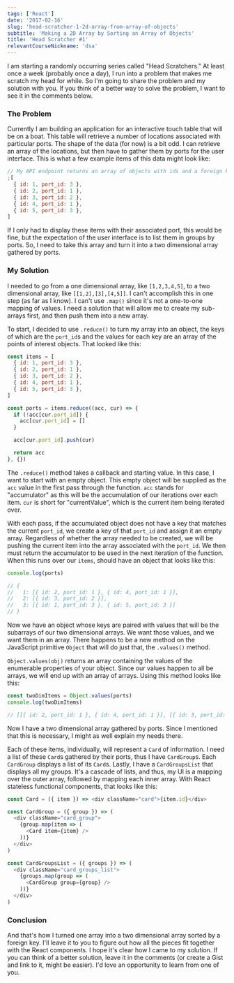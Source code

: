 ```yaml
---
tags: ['React']
date: '2017-02-16'
slug: 'head-scratcher-1-2d-array-from-array-of-objects'
subtitle: 'Making a 2D Array by Sorting an Array of Objects'
title: 'Head Scratcher #1'
relevantCourseNickname: 'dsa'
---
```


I am starting a randomly occurring series called "Head Scratchers." At least once a week (probably once a day), I run into a problem that makes me scratch my head for while. So I'm going to share the problem and my solution with you. If you think of a better way to solve the problem, I want to see it in the comments below.

### The Problem

Currently I am building an application for an interactive touch table that will be on a boat. This table will retrieve a number of locations associated with particular ports. The shape of the data (for now) is a bit odd. I can retrieve an array of the locations, but then have to gather them by ports for the user interface. This is what a few example items of this data might look like:

```javascript
// My API endpoint returns an array of objects with ids and a foreign key to a port
;[
  { id: 1, port_id: 3 },
  { id: 2, port_id: 1 },
  { id: 3, port_id: 2 },
  { id: 4, port_id: 1 },
  { id: 5, port_id: 3 },
]
```

If I only had to display these items with their associated port, this would be fine, but the expectation of the user interface is to list them in groups by ports. So, I need to take this array and turn it into a two dimensional array gathered by ports.

### My Solution

I needed to go from a one dimensional array, like `[1,2,3,4,5]`, to a two dimensional array, like `[[1,2],[3],[4,5]]`. I can't accomplish this in one step (as far as I know). I can't use `.map()` since it's not a one-to-one mapping of values. I need a solution that will allow me to create my sub-arrays first, and then push them into a new array.

To start, I decided to use `.reduce()` to turn my array into an object, the keys of which are the `port_id`s and the values for each key are an array of the points of interest objects. That looked like this:

```javascript
const items = [
  { id: 1, port_id: 3 },
  { id: 2, port_id: 1 },
  { id: 3, port_id: 2 },
  { id: 4, port_id: 1 },
  { id: 5, port_id: 3 },
]

const ports = items.reduce((acc, cur) => {
  if (!acc[cur.port_id]) {
    acc[cur.port_id] = []
  }

  acc[cur.port_id].push(cur)

  return acc
}, {})
```

The `.reduce()` method takes a callback and starting value. In this case, I want to start with an empty object. This empty object will be supplied as the `acc` value in the first pass through the function. `acc` stands for "accumulator" as this will be the accumulation of our iterations over each item. `cur` is short for "currentValue", which is the current item being iterated over.

With each pass, if the accumulated object does not have a key that matches the current `port_id`, we create a key of that `port_id` and assign it an empty array. Regardless of whether the array needed to be created, we will be pushing the current item into the array associated with the `port_id`. We then must return the accumulator to be used in the next iteration of the function. When this runs over our `items`, should have an object that looks like this:

```javascript
console.log(ports)

// {
//   1: [{ id: 2, port_id: 1 }, { id: 4, port_id: 1 }],
//   2: [{ id: 3, port_id: 2 }],
//   3: [{ id: 1, port_id: 3 }, { id: 5, port_id: 3 }]
// }
```

Now we have an object whose keys are paired with values that will be the subarrays of our two dimensional arrays. We want those values, and we want them in an array. There happens to be a new method on the JavaScript primitive `Object` that will do just that, the `.values()` method.

`Object.values(obj)` returns an array containing the values of the enumerable properties of your object. Since our values happen to all be arrays, we will end up with an array of arrays. Using this method looks like this:

```javascript
const twoDimItems = Object.values(ports)
console.log(twoDimItems)

// [[{ id: 2, port_id: 1 }, { id: 4, port_id: 1 }], [{ id: 3, port_id: 2 }], [{ id: 1, port_id: 3 }, { id: 5, port_id: 3 }]]
```

Now I have a two dimensional array gathered by ports. Since I mentioned that this is necessary, I might as well explain my needs there.

Each of these items, individually, will represent a `Card` of information. I need a list of these `Card`s gathered by their ports, thus I have `CardGroup`s. Each `CardGroup` displays a list of its `Card`s. Lastly, I have a `CardGroupsList` that displays all my groups. It's a cascade of lists, and thus, my UI is a mapping over the outer array, followed by mapping each inner array. With React stateless functional components, that looks like this:

```javascript
const Card = ({ item }) => <div className="card">{item.id}</div>

const CardGroup = ({ group }) => (
  <div className="card_group">
    {group.map(item => (
      <Card item={item} />
    ))}
  </div>
)

const CardGroupsList = ({ groups }) => (
  <div className="card_groups_list">
    {groups.map(group => (
      <CardGroup group={group} />
    ))}
  </div>
)
```

### Conclusion

And that's how I turned one array into a two dimensional array sorted by a foreign key. I'll leave it to you to figure out how all the pieces fit together with the React components. I hope it's clear how I came to my solution. If you can think of a better solution, leave it in the comments (or create a Gist and link to it, might be easier). I'd love an opportunity to learn from one of you.
